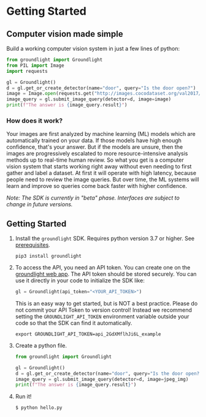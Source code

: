 # Getting Started

## Computer vision made simple

Build a working computer vision system in just a few lines of python:

```python
from groundlight import Groundlight
from PIL import Image
import requests

gl = Groundlight()
d = gl.get_or_create_detector(name="door", query="Is the door open?")
image = Image.open(requests.get("http://images.cocodataset.org/val2017/000000039769.jpg", stream=True).raw)
image_query = gl.submit_image_query(detector=d, image=image)
print(f"The answer is {image_query.result}")
```

### How does it work?

Your images are first analyzed by machine learning (ML) models which are automatically trained on your data. If those models have high enough confidence, that's your answer. But if the models are unsure, then the images are progressively escalated to more resource-intensive analysis methods up to real-time human review. So what you get is a computer vision system that starts working right away without even needing to first gather and label a dataset. At first it will operate with high latency, because people need to review the image queries. But over time, the ML systems will learn and improve so queries come back faster with higher confidence.

_Note: The SDK is currently in "beta" phase. Interfaces are subject to change in future versions._

## Getting Started

1.  Install the `groundlight` SDK. Requires python version 3.7 or higher. See [prerequisites](#Prerequisites).

    ```shell
    pip3 install groundlight
    ```

1.  To access the API, you need an API token. You can create one on the
    [groundlight web app](https://app.groundlight.ai/reef/my-account/api-tokens). The API token
    should be stored securely. You can use it directly in your code to initialize the SDK like:

    ```python
    gl = Groundlight(api_token="<YOUR_API_TOKEN>")
    ```

    This is an easy way to get started, but is NOT a best practice. Please do not commit your API Token to version control! Instead we recommend setting the `GROUNDLIGHT_API_TOKEN` environment variable outside your code so that the SDK can find it automatically.

    ```shell
    export GROUNDLIGHT_API_TOKEN=api_2GdXMflhJi6L_example
    ```

1.  Create a python file.

    ```python title="hello.py"
    from groundlight import Groundlight

    gl = Groundlight()
    d = gl.get_or_create_detector(name="door", query="Is the door open?")
    image_query = gl.submit_image_query(detector=d, image=jpeg_img)
    print(f"The answer is {image_query.result}")
    ```

1.  Run it!

    ```shell
    $ python hello.py
    ```
